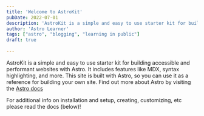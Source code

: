 ```yaml
---
title: 'Welcome to AstroKit'
pubDate: 2022-07-01
description: 'AstroKit is a simple and easy to use starter kit for building accessible websites with Astro.'
author: 'Astro Learner'
tags: ["astro", "blogging", "learning in public"]
draft: true
 
---
```



AstroKit is a simple and easy to use starter kit for  building accessible and performant websites with Astro.  It includes features like MDX, syntax highlighting, and more. This site is built with Astro, so you can use it as a reference for building your own site. Find out more about Astro by visiting the [Astro docs](https://docs.astro.build/)

 For additional info on installation and setup, creating, customizing, etc please read the docs (below)! 

